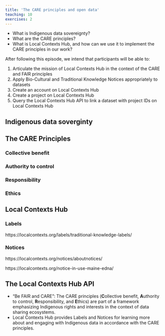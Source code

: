 ```yaml
---
title: 'The CARE principles and open data'
teaching: 10
exercises: 2
---
```


::: questions
-   What is Indigenous data sovereignty?
-   What are the CARE principles?
-   What is Local Contexts Hub, and how can we use it to implement the CARE principles in our work? 
:::

::: objectives
After following this episode, we intend that participants will be able to:

1.  Articulate the mission of Local Contexts Hub in the context of the CARE and FAIR principles
2.  Apply Bio-Cultural and Traditional Knowledge Notices appropriately to datasets
3.  Create an account on Local Contexts Hub
4.  Create a project on Local Contexts Hub
5.  Query the Local Contexts Hub API to link a dataset with project IDs on Local Contexts Hub
:::

## Indigenous data soverginty

## The CARE Principles

### Collective benefit

### Authority to control

### Responsibility

### Ethics

## Local Contexts Hub

### Labels

https://localcontexts.org/labels/traditional-knowledge-labels/

### Notices

https://localcontexts.org/notices/aboutnotices/

https://localcontexts.org/notice-in-use-maine-edna/


## The Local Contexts Hub API


::: keypoints
-   "Be FAIR and CARE": The CARE principles (**C**ollective benefit, **A**uthority to control, **R**esponsibility, and **E**thics) are part of a framework emphasizing Indigenous rights and interests in the context of data sharing ecosystems.
-   Local Contexts Hub provides Labels and Notices for learning more about and engaging with Indigenous data in accordance with the CARE principles. 

:::
